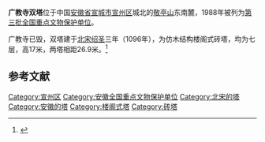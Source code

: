 {{coord|30|58|32|N|118|44|09|E|display=title|scale:10000}}
{{文物保护单位
| 级别 = 全国
| 名称 = 广教寺双塔
| 图片 =  [[File:Twin_Pagodas_of_Guangjiao_Temple_03_2021-03.jpg|260px]][[File:Twin_Pagodas_of_Guangjiao_Temple_04_2021-03.jpg|260px]]<br><small>西塔（上）和东塔（下），2021年3月</small>
| 所在 = [[安徽省|安徽省]][[宣城市|宣城市]]
| 分类 = 古建筑
| 时代 = [[北宋|北宋]]
| 编号 = [[第三批全国重点文物保护单位|第三批]]第145项
| 登录 = 1988年1月13日
}}

'''广教寺双塔'''位于中国[[安徽省|安徽省]][[宣城市|宣城市]][[宣州区|宣州区]]城北的[[敬亭山|敬亭山]]东南麓，1988年被列为[[第三批全国重点文物保护单位|第三批全国重点文物保护单位]]。

广教寺已毁，双塔建于[[北宋|北宋]][[绍圣|绍圣]]三年（1096年），为仿木结构楼阁式砖塔，均为七层，高17米，两塔相距26.9米。<ref>{{Cite book |title=全国重点文物保护单位·第一至第五批·第Ⅱ卷 |publisher=文物出版社 |year=2004 |isbn=7-5010-1525-2 |pages=129 }}</ref>

==参考文献==
{{reflist}}

{{安徽全国重点文物保护单位}}

{{DEFAULTSORT:Guang}}
[[Category:宣州区|Category:宣州区]]
[[Category:安徽全国重点文物保护单位|Category:安徽全国重点文物保护单位]]
[[Category:北宋的塔|Category:北宋的塔]]
[[Category:安徽的塔|Category:安徽的塔]]
[[Category:楼阁式塔|Category:楼阁式塔]]
[[Category:砖塔|Category:砖塔]]